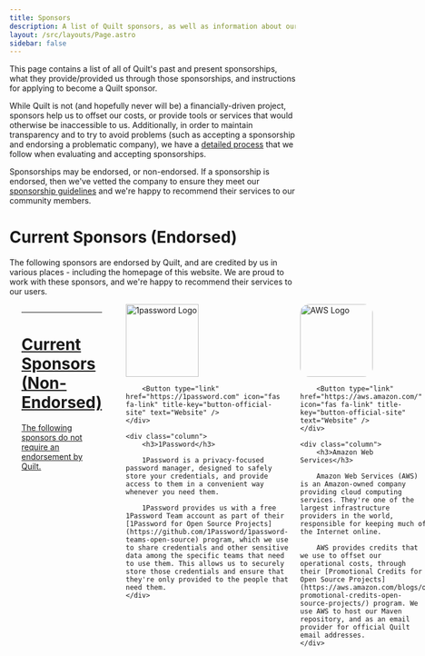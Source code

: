 ```yaml
---
title: Sponsors
description: A list of Quilt sponsors, as well as information about our sponsorship process in general
layout: /src/layouts/Page.astro
sidebar: false
---
```



This page contains a list of all of Quilt's past and present sponsorships, what they provide/provided us through those sponsorships, and instructions for applying to become a Quilt sponsor.

While Quilt is not (and hopefully never will be) a financially-driven project, sponsors help us to offset our costs, or provide tools or services that would otherwise be inaccessible to us. Additionally, in order to maintain transparency and to try to avoid problems (such as accepting a sponsorship and endorsing a problematic company), we have a [detailed process](https://github.com/QuiltMC/rfcs/blob/master/rfc/0061-sponsorships.md) that we follow when evaluating and accepting sponsorships.

Sponsorships may be endorsed, or non-endorsed. If a sponsorship is endorsed, then we've vetted the company to ensure they meet our [sponsorship guidelines](https://github.com/QuiltMC/rfcs/blob/main/rfc/0061-sponsorships.md#sponsor-guidelines) and we're happy to recommend their services to our community members.

# Current Sponsors (Endorsed)

The following sponsors are endorsed by Quilt, and are credited by us in various places - including the homepage of this website. We are proud to work with these sponsors, and we're happy to recommend their services to our users.

<div class="columns is-mobile">
	<div class="column is-narrow p-4 is-flex is-flex-direction-column">
		<a class="mb-2" href="https://chs.gg/">
			<picture>
				<source
					srcset="/assets/img/sponsors/chs/cloud-white.svg"
					media="(prefers-color-scheme: dark)"
				/>

				<img src="/assets/img/sponsors/chs/cloud-dark.svg" style="width: 8rem; border-radius: 1rem;" alt="Capitol Hosting Solutions Logo" />
			</picture>
		</a>

		<Button type="link" href="https://chs.gg/" icon="fas fa-link" title-key="button-official-site" text="Website" />
	</div>

	<div class="column">
		<h3>Capitol Hosting Solutions</h3>

		Capitol Hosting Solutions is a small game server and website hosting company headquartered in Seattle, which aims to make use of as much open-source technology as possible to provide their services, at a cost that won't break the bank.

		Capitol Hosting Solutions provides hosting for most of Quilt's infrastructure at no cost to us - including our <a href={ site.forum }>forum</a> and <a href={ site.wikis.collab }>Community Collab wiki</a>. They also partner with Quilt and Modfest to provide hosting for official events such as [BlanketCon](https://blanketcon.modfest.net).
	</div>
</div>

---

# Current Sponsors (Non-Endorsed)

The following sponsors do not require an endorsement by Quilt.

<div class="columns is-mobile">
	<div class="column is-narrow p-4 is-flex is-flex-direction-column">
		<a class="mb-2" href="https://1password.com">
			<img src="/assets/img/sponsors/1password.png" style="width: 8rem;" alt="1password Logo" />
		</a>

		<Button type="link" href="https://1password.com" icon="fas fa-link" title-key="button-official-site" text="Website" />
	</div>

	<div class="column">
		<h3>1Password</h3>

		1Password is a privacy-focused password manager, designed to safely store your credentials, and provide access to them in a convenient way whenever you need them.

		1Password provides us with a free 1Password Team account as part of their [1Password for Open Source Projects](https://github.com/1Password/1password-teams-open-source) program, which we use to share credentials and other sensitive data among the specific teams that need to use them. This allows us to securely store those credentials and ensure that they're only provided to the people that need them.
	</div>
</div>

<div class="columns is-mobile">
	<div class="column is-narrow p-4 is-flex is-flex-direction-column">
		<a class="mb-4" href="https://aws.amazon.com/">
			<img src="/assets/img/sponsors/aws-dark.png" style="width: 8rem; border-radius: 1rem;" alt="AWS Logo" />
		</a>

		<Button type="link" href="https://aws.amazon.com/" icon="fas fa-link" title-key="button-official-site" text="Website" />
	</div>

	<div class="column">
		<h3>Amazon Web Services</h3>

		Amazon Web Services (AWS) is an Amazon-owned company providing cloud computing services. They're one of the largest infrastructure providers in the world, responsible for keeping much of the Internet online.

		AWS provides credits that we use to offset our operational costs, through their [Promotional Credits for Open Source Projects](https://aws.amazon.com/blogs/opensource/aws-promotional-credits-open-source-projects/) program. We use AWS to host our Maven repository, and as an email provider for official Quilt email addresses.
	</div>
</div>

---

# Past Sponsors (Endorsed)

The following past sponsors were endorsed by Quilt while we were working with them. We were proud to work with these sponsors, and we're happy to recommend their services to our users.

<div class="columns is-mobile">
	<div class="column is-narrow p-4 is-flex is-flex-direction-column">
		{/* <a class="mb-2" href=""> */}
			<picture>
				<source
					srcset="/assets/img/sponsors/starchild-systems-white.svg"
					media="(prefers-color-scheme: dark)"
				/>

				<img src="/assets/img/sponsors/starchild-systems.svg" style="width: 8rem;" alt="Starchild Systems Logo" />
			</picture>
		{/* </a> */}

		{/* <Button href="" icon="fas fa-link" title-key="button-official-site" text="Website" /> */}
	</div>

	<div class="column">
		<h3>Starchild Systems</h3>

		Starchild Systems is an Infrastructure-as-a-Service and Software-as-a-Service company. They hosted the <a href={site.forum}>Quilt Forum</a>, <a href={site.wikis.collab}>Collab Wiki</a> and several of our Discord bots on their infrastructure at no cost to us.

		While Starchild Systems is no longer sponsoring us, the company owners (the Starchild System) are part of Quilt's Infrastructure Team, and they help us to deploy, manage and run all of our services, including our <a href={site.meta}>Meta server</a> and <a href={site.maven}>Maven repo</a>. We also make use of their paid ModMail+ offering, which is a Discord bot that provides a simple way for our community members to communicate with the Community Team.
	</div>
</div>

---

{/* # Past Sponsors (Non-Endorsed)

The following past sponsors did not require an endorsement by Quilt while we were working with them.

---*/}

# Sponsoring Quilt

For detailed information on our processes for accepting and handling sponsors, please see the [Sponsorships RFC](https://github.com/QuiltMC/rfcs/blob/master/rfc/0061-sponsorships.md).

If you're an individual that just wishes to support us and help cover our costs, the best way to do so is by donating directly on our [OpenCollective page](https://opencollective.com/quiltmc).

In addition to Endorsed and Non-Endorsed sponsors, there are two types of sponsorship: Financial and Non-Financial. Financial Sponsorships are those that provide direct financial contributions to Quilt through our [OpenCollective page](https://opencollective.com/quiltmc), and non-financial sponsorships are those that provide tools or services to us at a discount, or for free. When offering us a sponsorship, please include whether it is a financial or non-financial sponsorship, as well as if you would like to be endorsed or not.

When deciding whether to accept a sponsorship, we look for sponsors that provide high-quality products at fair and competitive prices, market their products transparently and honestly, and do not discriminate against minorities, have a history of anti-consumer practices, or conduct business in a way that is unsustainable or especially harmful to the environment. For the full list of Sponsorship Guidelines, see the [Sponsorships RFC](https://github.com/QuiltMC/rfcs/blob/master/rfc/0061-sponsorships.md).

A good sponsorship offer should include the following:

* Information about you, the sponsor
* What the sponsorship is (tools, services or money)
* Any additional terms of the sponsorship (if applicable)
* Links to your website, social media etc -- we're more likely to accept your sponsorship if you have a website with lots of details about your offerings

To offer us a sponsorship, please email the Outreach Team at <a href="maito:outreach@quiltmc.org">outreach@quiltmc.org</a>. We look forward to hearing from you!
